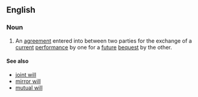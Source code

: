 ==English==

===Noun===
{{wikipedia}}
{{en-noun|head=[[will]] [[contract]]}}
# {{lb|en|legal}} An [[agreement]] entered into between two parties for the exchange of a [[current]] [[performance]] by one for a [[future]] [[bequest]] by the other.

====See also====
* [[joint will]]
* [[mirror will]]
* [[mutual will]]